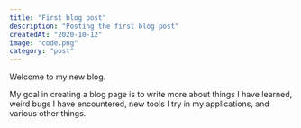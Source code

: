 ```yaml
---
title: "First blog post"
description: "Posting the first blog post"
createdAt: "2020-10-12"
image: "code.png"
category: "post"
---
```

Welcome to my new blog.

My goal in creating a blog page is to write more about things I have learned, weird bugs I have encountered, new tools I try in my applications, and various other things.
